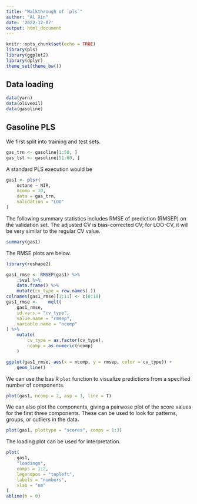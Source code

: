 ```yaml
---
title: "Walkthrough of `pls`"
author: "Al Xin"
date: '2022-12-07'
output: html_document
---
```


```r
knitr::opts_chunk$set(echo = TRUE)
library(pls)
library(ggplot2)
library(dplyr)
theme_set(theme_bw())
```

## Data loading
```r
data(yarn)
data(oliveoil)
data(gasoline)
```

## Gasoline PLS

We first split into training and test sets. 

```r
gas_trn <- gasoline[1:50, ]
gas_tst <- gasoline[51:60, ]
```

A standard PLS execution would be
```r
gas1 <- plsr(
	octane ~ NIR, 
	ncomp = 10, 
	data = gas_trn, 
	validation = "LOO"
)
```

The following summary statistics includes RMSE of prediction (RMSEP) on the validation set. The adjusted CV is bias-corrected CV; for LOO-CV, it will be very similar to the regular CV value. 

```r
summary(gas1)
```

The RMSE plots are below. 

```r
library(reshape2)

gas1_rmse <- RMSEP(gas1) %>%
	.$val %>%
	data.frame() %>%
	mutate(cv_type = row.names(.))
colnames(gas1_rmse)[1:11] <- c(0:10)
gas1_rmse <- 	melt(
	gas1_rmse, 
	id.vars = "cv_type",
	value.name = "rmsep", 
	variable.name = "ncomp"
) %>%
	mutate(
		cv_type = as.factor(cv_type), 
		ncomp = as.numeric(ncomp)
	)

ggplot(gas1_rmse, aes(x = ncomp, y = rmsep, color = cv_type)) + 
	geom_line()
```

We can use the bas R `plot` function to visualize predictions from a specified number of components. 

```r
plot(gas1, ncomp = 2, asp = 1, line = T)
```

We can also plot the components, giving a pairwose plot of the score values for the first three components. These can be used to look for patterns, groups, or outliers in the data.  

```r
plot(gas1, plottype = "scores", comps = 1:3)
```

The loading plot can be used for interpretation. 

```r
plot(
	gas1, 
	"loadings", 
	comps = 1:2, 
	legendpos = "topleft", 
	labels = "numbers", 
	xlab = "nm"
)
abline(h = 0)
```

